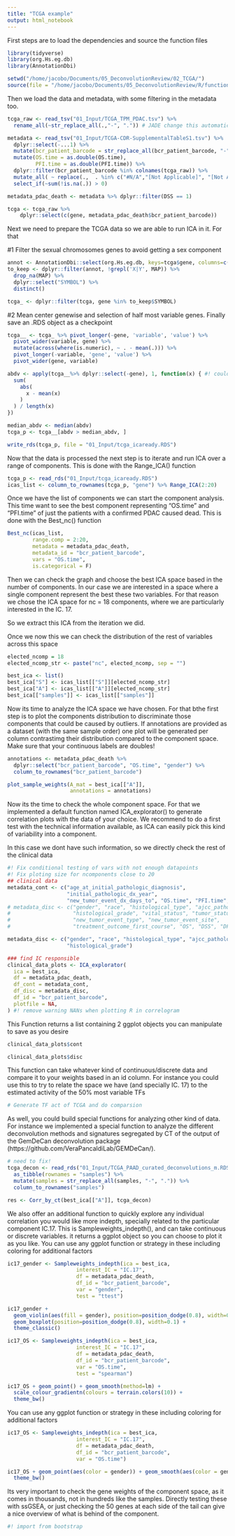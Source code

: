 ```yaml
---
title: "TCGA example"
output: html_notebook
---
```

First steps are to load the dependencies and source the function files

```r
library(tidyverse)
library(org.Hs.eg.db)
library(AnnotationDbi)

setwd("/home/jacobo/Documents/05_DeconvolutionReview/02_TCGA/")
source(file = "/home/jacobo/Documents/05_DeconvolutionReview/R/functions.R" )
```

Then we load the data and metadata, with some filtering in the metadata too.

```r
tcga_raw <- read_tsv("01_Input/TCGA_TPM_PDAC.tsv") %>%
  rename_all(~str_replace_all(.,"-", ".")) # JADE change this automatically after, so better start with them like this

metadata <- read_tsv("01_Input/TCGA-CDR-SupplementalTableS1.tsv") %>%
  dplyr::select(-...1) %>%
  mutate(bcr_patient_barcode = str_replace_all(bcr_patient_barcode, "-", ".")) %>%
  mutate(OS.time = as.double(OS.time),
         PFI.time = as.double(PFI.time)) %>%
  dplyr::filter(bcr_patient_barcode %in% colnames(tcga_raw)) %>% 
  mutate_all( ~ replace(.,  . %in% c("#N/A","[Not Applicable]", "[Not Available]"), NA)) %>%
  select_if(~sum(!is.na(.)) > 0)

metadata_pdac_death <- metadata %>% dplyr::filter(DSS == 1)

tcga <- tcga_raw %>% 
    dplyr::select(c(gene, metadata_pdac_death$bcr_patient_barcode))
```

Next we need to prepare the TCGA data so we are able to run ICA in it. For that 

#1 Filter the sexual chromosomes genes to avoid getting a sex component
```r
annot <- AnnotationDbi::select(org.Hs.eg.db, keys=tcga$gene, columns=c("ENSEMBL", "MAP"), keytype="SYMBOL")
to_keep <- dplyr::filter(annot, !grepl('X|Y', MAP)) %>%
  drop_na(MAP) %>%
  dplyr::select("SYMBOL") %>%
  distinct()

tcga_ <- dplyr::filter(tcga, gene %in% to_keep$SYMBOL)
```

#2 Mean center genewise and selection of half most variable genes. Finally save an .RDS object as a checkpoint

```r

tcga__ <- tcga_ %>% pivot_longer(-gene, 'variable', 'value') %>%
  pivot_wider(variable, gene) %>%
  mutate(across(where(is.numeric), ~ . - mean(.))) %>%
  pivot_longer(-variable, 'gene', 'value') %>% 
  pivot_wider(gene, variable)

abdv <- apply(tcga__%>% dplyr::select(-gene), 1, function(x) { #! could be piped with  add_row(variable = "mean", !!! colMeans(.[-1])) when transposed
  sum(
    abs(
      x - mean(x)
    )
  ) / length(x)
})

median_abdv <- median(abdv)
tcga_p <- tcga__[abdv > median_abdv, ]

write_rds(tcga_p, file = "01_Input/tcga_icaready.RDS")
```

Now that the data is processed the next step is to iterate and run ICA over a range of components.
This is done with the Range_ICA() function

```r
tcga_p <- read_rds("01_Input/tcga_icaready.RDS")
icas_list <- column_to_rownames(tcga_p, "gene") %>% Range_ICA(2:20)
```

Once we have the list of components we can start the component analysis. This time want to see the best component representing "OS.time" and "PFI.time" of just the patients with a confirmed PDAC caused dead.
This is done with the Best_nc() function

```r
Best_nc(icas_list,
        range.comp = 2:20,
        metadata = metadata_pdac_death,
        metadata_id = "bcr_patient_barcode",
        vars = "OS.time",
        is.categorical = F)
```
Then we can check the graph and choose the best ICA space based in the number of components. In our case we are interested in a space where a single component represent the best these two variables. For that reason we chose the ICA space for nc = 18 components, where we are particularly interested in the IC. 17.

So we extract this ICA from the iteration we did.

Once we now this we can check the distribution of the rest of variables across this space

```r
elected_ncomp = 18
elected_ncomp_str <- paste("nc", elected_ncomp, sep = "")

best_ica <- list()
best_ica["S"] <- icas_list[["S"]][elected_ncomp_str]
best_ica["A"] <- icas_list[["A"]][elected_ncomp_str]
best_ica[["samples"]] <- icas_list[["samples"]]
```

Now its time to analyze the ICA space we have chosen. For that bthe first step is to plot the components distribution to discriminate those components that could be caused by outliers. If annotations are provided as a dataset (with the same sample order) one plot will be generated per column contrastimg their distribution compared to the component space. Make sure that your continuous labels are doubles!

```r
annotations <- metadata_pdac_death %>%
  dplyr::select("bcr_patient_barcode", "OS.time", "gender") %>%
  column_to_rownames("bcr_patient_barcode")

plot_sample_weights(A_mat = best_ica[["A"]],
                    annotations = annotations)
```
Now its the time to check the whole component space. For that we implemented a default function named ICA_explorator() to generate correlation plots with the data of your choice. We recommend to do a first test with the technical information available, as ICA can easily pick this kind of variability into a component.

In this case we dont have such information, so we directly check the rest of the clinical data

```r
#! Fix conditional testing of vars with not enough datapoints
#! Fix ploting size for ncomponents close to 20
## clinical data
metadata_cont <- c("age_at_initial_pathologic_diagnosis",
                   "initial_pathologic_dx_year",
                   "new_tumor_event_dx_days_to", "OS.time", "PFI.time", "DFI.time")
# metadata_disc <- c("gender", "race", "histological_type", "ajcc_pathologic_tumor_stage",
#                    "histological_grade", "vital_status", "tumor_status",
#                    "new_tumor_event_type", "new_tumor_event_site",
#                    "treatment_outcome_first_course", "OS", "DSS", "DFI")

metadata_disc <- c("gender", "race", "histological_type", "ajcc_pathologic_tumor_stage",
                   "histological_grade")

### find IC responsible
clinical_data_plots <- ICA_explorator(
  ica = best_ica,
  df = metadata_pdac_death,
  df_cont = metadata_cont,
  df_disc = metadata_disc,
  df_id = "bcr_patient_barcode",
  plotfile = NA, 
) #! remove warning NANs when plotting R in correlogram
```

This Function returns a list containing 2 ggplot objects you can manipulate to save as you desire
```r
clinical_data_plots$cont  
```

```r
clinical_data_plots$disc
```

This function can take whatever kind of continuous/discrete data and compare it to your weights based in an id column. For instance you could use this to try to relate the space we have (and specially IC. 17) to the estimated activity of the 50% most variable TFs

```r
# Generate TF act of TCGA and do comparsion
```

As well, you could build special functions for analyzing other kind of data. For instance we implemented a special function to analyze the different deconvolution methods and signatures segregated by CT of the output of  the GemDeCan deconvolution package (https://github.com/VeraPancaldiLab/GEMDeCan/).


```r
# need to fix!
tcga_decon <- read_rds("01_Input/TCGA_PAAD_curated_deconvolutions_m.RDS") %>%
  as_tibble(rownames = "samples") %>% 
  mutate(samples = str_replace_all(samples, "-", ".")) %>% 
  column_to_rownames("samples")

res <- Corr_by_ct(best_ica[["A"]], tcga_decon)
```

We also offer an additional function to quickly explore any individual correlation you would like more indepth, specially related to the particular component IC.17. This is Sampleweights_indepth(), and can take continuous or discrete variables. it returns a ggplot object so you can choose to plot it as you like. You can use any ggplot function or strategy in these including coloring for additional factors
```r
ic17_gender <- Sampleweights_indepth(ica = best_ica,
                      interest_IC = "IC.17",
                      df = metadata_pdac_death,
                      df_id = "bcr_patient_barcode",
                      var = "gender",
                      test = "ttest")

ic17_gender + 
  geom_violin(aes(fill = gender), position=position_dodge(0.8), width=0.5) +
  geom_boxplot(position=position_dodge(0.8), width=0.1) +
  theme_classic()

ic17_OS <- Sampleweights_indepth(ica = best_ica,
                      interest_IC = "IC.17",
                      df = metadata_pdac_death,
                      df_id = "bcr_patient_barcode",
                      var = "OS.time",
                      test = "spearman")

ic17_OS + geom_point() + geom_smooth(method=lm) +
  scale_colour_gradientn(colours = terrain.colors(10)) +
  theme_bw()

```
You can use any ggplot function or strategy in these including coloring for additional factors
```r
ic17_OS <- Sampleweights_indepth(ica = best_ica,
                      interest_IC = "IC.17",
                      df = metadata_pdac_death,
                      df_id = "bcr_patient_barcode",
                      var = "OS.time")

ic17_OS + geom_point(aes(color = gender)) + geom_smooth(aes(color = gender), method=lm, se = F) +
  theme_bw()

```


Its very important to check the gene weights of the component space, as it comes in thousands, not in hundreds like the samples. Directly testing these with ssGSEA, or just checking the 50 genes at each side of the tail can give a nice overview of what is behind of the component.

```r
#! import from bootstrap
```
